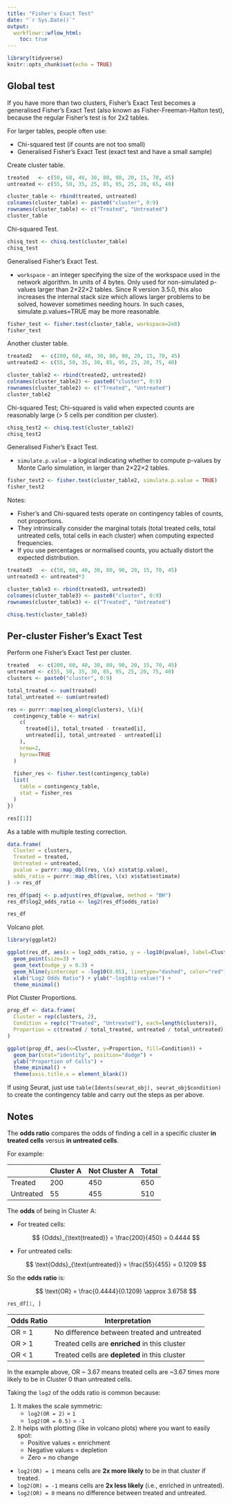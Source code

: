 ```yaml
---
title: "Fisher's Exact Test"
date: "`r Sys.Date()`"
output:
  workflowr::wflow_html:
    toc: true
---
```


```r
library(tidyverse)
knitr::opts_chunk$set(echo = TRUE)
```

## Global test

If you have more than two clusters, Fisher's Exact Test becomes a generalised Fisher's Exact Test (also known as Fisher-Freeman-Halton test), because the regular Fisher's test is for 2x2 tables.

For larger tables, people often use:

* Chi-squared test (if counts are not too small)
* Generalised Fisher's Exact Test (exact test and have a small sample)

Create cluster table.

```r
treated   <- c(50, 60, 40, 30, 80, 90, 20, 15, 70, 45)
untreated <- c(55, 50, 35, 25, 85, 95, 25, 20, 65, 40)

cluster_table <- rbind(treated, untreated)
colnames(cluster_table) <- paste0("cluster", 0:9)
rownames(cluster_table) <- c("Treated", "Untreated")
cluster_table
```

Chi-squared Test.

```r
chisq_test <- chisq.test(cluster_table)
chisq_test
```

Generalised Fisher's Exact Test.

* `workspace` - an integer specifying the size of the workspace used in the network algorithm. In units of 4 bytes. Only used for non-simulated p-values larger than 2×22×2 tables. Since R version 3.5.0, this also increases the internal stack size which allows larger problems to be solved, however sometimes needing hours. In such cases, simulate.p.values=TRUE may be more reasonable.

```r
fisher_test <- fisher.test(cluster_table, workspace=2e8)
fisher_test
```

Another cluster table.

```r
treated2   <- c(200, 60, 40, 30, 80, 90, 20, 15, 70, 45)
untreated2 <- c(55, 50, 35, 30, 85, 95, 25, 20, 75, 40)

cluster_table2 <- rbind(treated2, untreated2)
colnames(cluster_table2) <- paste0("cluster", 0:9)
rownames(cluster_table2) <- c("Treated", "Untreated")
cluster_table2
```

Chi-squared Test; Chi-squared is valid when expected counts are reasonably large (> 5 cells per condition per cluster).

```r
chisq_test2 <- chisq.test(cluster_table2)
chisq_test2
```

Generalised Fisher's Exact Test.

* `simulate.p.value` - a logical indicating whether to compute p-values by Monte Carlo simulation, in larger than 2×22×2 tables.

```r
fisher_test2 <- fisher.test(cluster_table2, simulate.p.value = TRUE)
fisher_test2
```

Notes:

* Fisher's and Chi-squared tests operate on contingency tables of counts, not proportions.
* They intrinsically consider the marginal totals (total treated cells, total untreated cells, total cells in each cluster) when computing expected frequencies.
* If you use percentages or normalised counts, you actually distort the expected distribution.

```r
treated3   <- c(50, 60, 40, 30, 80, 90, 20, 15, 70, 45)
untreated3 <- untreated*3

cluster_table3 <- rbind(treated3, untreated3)
colnames(cluster_table3) <- paste0("cluster", 0:9)
rownames(cluster_table3) <- c("Treated", "Untreated")

chisq.test(cluster_table3)
```

## Per-cluster Fisher's Exact Test

Perform one Fisher's Exact Test per cluster.

```r
treated   <- c(200, 60, 40, 30, 80, 90, 20, 15, 70, 45)
untreated <- c(55, 50, 35, 30, 85, 95, 25, 20, 75, 40)
clusters <- paste0("cluster", 0:9)

total_treated <- sum(treated)
total_untreated <- sum(untreated)

res <- purrr::map(seq_along(clusters), \(i){
  contingency_table <- matrix(
    c(
      treated[i], total_treated - treated[i],
      untreated[i], total_untreated - untreated[i]
    ),
    nrow=2,
    byrow=TRUE
  )
  
  fisher_res <- fisher.test(contingency_table)
  list(
    table = contingency_table,
    stat = fisher_res
  )
})

res[[1]]
```

As a table with multiple testing correction.

```r
data.frame(
  Cluster = clusters,
  Treated = treated,
  Untreated = untreated,
  pvalue = purrr::map_dbl(res, \(x) x$stat$p.value),
  odds_ratio = purrr::map_dbl(res, \(x) x$stat$estimate)
) -> res_df

res_df$padj <- p.adjust(res_df$pvalue, method = "BH")
res_df$log2_odds_ratio <- log2(res_df$odds_ratio)

res_df
```

Volcano plot.

```r
library(ggplot2)

ggplot(res_df, aes(x = log2_odds_ratio, y = -log10(pvalue), label=Cluster)) +
  geom_point(size=3) +
  geom_text(nudge_y = 0.3) +
  geom_hline(yintercept = -log10(0.05), linetype="dashed", color="red") +
  xlab("Log2 Odds Ratio") + ylab("-log10(p-value)") +
  theme_minimal()
```

Plot Cluster Proportions.

```r
prop_df <- data.frame(
  Cluster = rep(clusters, 2),
  Condition = rep(c("Treated", "Untreated"), each=length(clusters)),
  Proportion = c(treated / total_treated, untreated / total_untreated)
)

ggplot(prop_df, aes(x=Cluster, y=Proportion, fill=Condition)) +
  geom_bar(stat="identity", position="dodge") +
  ylab("Proportion of Cells") +
  theme_minimal() +
  theme(axis.title.x = element_blank())
```
 
If using Seurat, just use `table(Idents(seurat_obj), seurat_obj$condition)` to create the contingency table and carry out the steps as per above.

## Notes

The **odds ratio** compares the odds of finding a cell in a specific cluster **in treated cells** versus **in untreated cells**.

For example:

|           | Cluster A | Not Cluster A | Total |
|-----------|-----------|---------------|-------|
| Treated   | 200       | 450           | 650   |
| Untreated | 55        | 455           | 510   |

The **odds** of being in Cluster A:

* For treated cells:  

$$ {Odds}_{\text{treated}} = \frac{200}{450} = 0.4444 $$
  
* For untreated cells:  

$$ \text{Odds}_{\text{untreated}} = \frac{55}{455} = 0.1209 $$

So the **odds ratio** is:

$$ \text{OR} = \frac{0.4444}{0.1209} \approx 3.6758 $$

```r
res_df[1, ]
```

| Odds Ratio | Interpretation                                 |
|------------|------------------------------------------------|
| OR = 1     | No difference between treated and untreated    |
| OR > 1     | Treated cells are **enriched** in this cluster |
| OR < 1     | Treated cells are **depleted** in this cluster |

In the example above, OR ~ 3.67 means treated cells are ~3.67 times more likely to be in Cluster 0 than untreated cells.

Taking the `log2` of the odds ratio is common because:

1. It makes the scale symmetric:
   - `log2(OR = 2)` = `1`  
   - `log2(OR = 0.5)` = `-1`
2. It helps with plotting (like in volcano plots) where you want to easily spot:
   - Positive values = enrichment
   - Negative values = depletion
   - Zero = no change

- `log2(OR) = 1` means cells are **2x more likely** to be in that cluster if treated.
- `log2(OR) = -1` means cells are **2x less likely** (i.e., enriched in untreated).
- `log2(OR) = 0` means no difference between treated and untreated.

